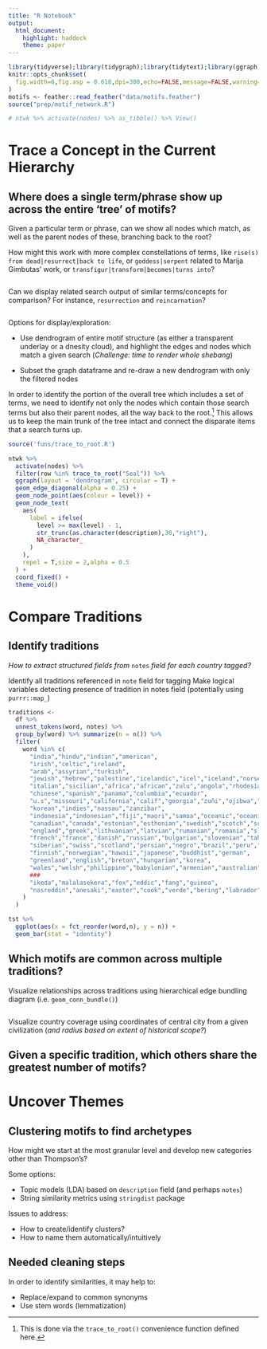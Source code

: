 ```yaml
---
title: "R Notebook"
output:
  html_document:
    highlight: haddock
    theme: paper
---
```


```r
library(tidyverse);library(tidygraph);library(tidytext);library(ggraph)
knitr::opts_chunk$set(
  fig.width=6,fig.asp = 0.618,dpi=300,echo=FALSE,message=FALSE,warning=FALSE
)
motifs <- feather::read_feather("data/motifs.feather")
source("prep/motif_network.R")
```

```r
# ntwk %>% activate(nodes) %>% as_tibble() %>% View()
```

# Trace a Concept in the Current Hierarchy

## Where does a single term/phrase show up across the entire 'tree' of motifs?

Given a particular term or phrase, can we show all nodes which match, as well as the parent nodes of these, branching back to the root?

How might this work with more complex constellations of terms, like `rise(s) from dead|resurrect|back to life`, or `goddess|serpent` related to Marija Gimbutas' work, or `transfigur|transform|becomes|turns into`?

```r

```


Can we display related search output of similar terms/concepts for comparison?  For instance, `resurrection` and `reincarnation`?

```r

```


Options for display/exploration:

- Use dendrogram of entire motif structure (as either a transparent underlay or a dnesity cloud), and highlight the edges and nodes which match a given search (*Challenge: time to render whole shebang*)


- Subset the graph dataframe and re-draw a new dendrogram with only the filtered nodes

In order to identify the portion of the overall tree which includes a set of terms, we need to identify not only the nodes which contain those search terms but also their parent nodes, all the way back to the root.^[This is done via the `trace_to_root()` convenience function defined here.]  This allows us to keep the main trunk of the tree intact and connect the disparate items that a search turns up.

```r
source('funs/trace_to_root.R')
```


```r
ntwk %>%
  activate(nodes) %>% 
  filter(row %in% trace_to_root("Seal")) %>%
  ggraph(layout = 'dendrogram', circular = T) + 
  geom_edge_diagonal(alpha = 0.25) +
  geom_node_point(aes(colour = level)) +
  geom_node_text(
    aes(
      label = ifelse(
        level >= max(level) - 1, 
        str_trunc(as.character(description),30,"right"), 
        NA_character_
      )
    ),
    repel = T,size = 2,alpha = 0.5
  ) +
  coord_fixed() +
  theme_void()

```

# Compare Traditions

## Identify traditions

*How to extract structured fields from* `notes` *field for each country tagged?*

Identify all traditions referenced in `note` field for tagging
Make logical variables detecting presence of tradition in notes field (potentially using `purrr::map_`)

```r
traditions <-
  df %>%
  unnest_tokens(word, notes) %>%
  group_by(word) %>% summarize(n = n()) %>%
  filter(
    word %in% c(
      "india","hindu","indian","american",
      "irish","celtic","ireland",
      "arab","assyrian","turkish",
      "jewish","hebrew","palestine","icelandic","icel","iceland","norse",
      "italian","sicilian","africa","african","zulu","angola","rhodesia","cameroon","congo","nigeria","egypt","egyptian","yoruba","swahili","madagascar","togo","masai","surinam","bantu","liberia","senegambia",
      "chinese","spanish","panama","columbia","ecuador",
      "u.s","missouri","california","calif","georgia","zuñi","ojibwa","cherokee","blackfoot","apache","pueblo","cheyenne","iroquois","mexican","alaska","dakota","arapaho","choctaw","penobscot","hiawatha","tarahumare",
      "korean","indies","nassau","zanzibar",
      "indonesia","indonesian","fiji","maori","samoa","oceanic","oceania","melanesia","melanesian","polynesian","polynesia","micronesia","micronesian","honolulu","hawaiian","sumatra","malay","philippines","java","papuan","raratonga",
      "canadian","canada","estonian","esthonian","swedish","scotch","scottish","britain","british","prussian",
      "england","greek","lithuanian","latvian","rumanian","romania","slavic","eskimo","kodiak","austrian",
      "french","france","danish","russian","bulgarian","slovenian","tahiti","tahltan","rarotonga","jamaica","flemish","burmese","circassian",
      "siberian","swiss","scotland","persian","negro","brazil","peru","argentina","aztec","inca","amazon","hebrides","creole","haitian",
      "finnish","norwegian","hawaii","japanese","buddhist","german",
      "greenland","english","breton","hungarian","korea",
      "wales","welsh","philippine","babylonian","armenian","australian","australia","araucanian","antigua","cyprus",
      ###
      "ikeda","malalasekera","fox","eddic","fang","guinea",
      "nasreddin","anesaki","easter","cook","verde","bering","labrador","wakweli","jijena","crow","snorra","marshall","zealand","nederlandsche","nederlandsch","tlingit","ashanti","teton","yagua","sherente","tehuelche","tenetehara","berbères"
    )
  )

tst %>%
  ggplot(aes(x = fct_reorder(word,n), y = n)) +
  geom_bar(stat = "identity")

```


## Which motifs are common across multiple traditions?

Visualize relationships across traditions using hierarchical edge bundling diagram (i.e. `geom_conn_bundle()`)

```r

```

Visualize country coverage using coordinates of central city from a given civilization (*and radius based on extent of historical scope?*)

## Given a specific tradition, which others share the greatest number of motifs?

# Uncover Themes

## Clustering motifs to find archetypes

How might we start at the most granular level and develop new categories other than Thompson's?

Some options:

- Topic models (LDA) based on `description` field (and perhaps `notes`)
- String similarity metrics using `stringdist` package

Issues to address:

- How to create/identify clusters?
- How to name them automatically/intuitively

## Needed cleaning steps

In order to identify similarities, it may help to:

- Replace/expand to common synonyms
- Use stem words (lemmatization)

